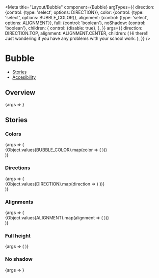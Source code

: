 

<Meta
  title="Layout/Bubble"
  component={Bubble}
  argTypes={{
    direction: {control: {type: 'select', options: DIRECTION}},
    color: {control: {type: 'select', options: BUBBLE_COLOR}},
    alignment: {control: {type: 'select', options: ALIGNMENT}},
    full: {control: 'boolean'},
    noShadow: {control: 'boolean'},
    children: {
      control: {disable: true},
    },
  }}
  args={{
    direction: DIRECTION.TOP,
    alignment: ALIGNMENT.CENTER,
    children: (
      <span>
        Hi there!!
        <br />
        Just wondering if you have any problems with your school work.
      </span>
    ),
  }}
/>

# Bubble

- [Stories](#stories)
- [Accesibility](#bubble-accessibility)

## Overview

<Canvas>
  <Story name="Default">{args => <Bubble {...args} full />}</Story>
</Canvas>

<ArgsTable story="Default" />

## Stories

### Colors

<Canvas>
  <Story name="Colors">
    {args => (
      <div>
        {Object.values(BUBBLE_COLOR).map(color => (
          <StoryVariant key={color} label={`color - ${color}`}>
            <Bubble {...args} color={color} />
          </StoryVariant>
        ))}
      </div>
    )}
  </Story>
</Canvas>

### Directions

<Canvas>
  <Story name="Directions" args={{color: BUBBLE_COLOR['blue-40']}}>
    {args => (
      <div>
        {Object.values(DIRECTION).map(direction => (
          <StoryVariant label={`direction - ${direction}`} key={direction}>
            <Bubble {...args} direction={direction} />
          </StoryVariant>
        ))}
      </div>
    )}
  </Story>
</Canvas>

### Alignments

<Canvas>
  <Story name="Alignments" args={{color: BUBBLE_COLOR['blue-40']}}>
    {args => (
      <div>
        {Object.values(ALIGNMENT).map(alignment => (
          <StoryVariant label={`alignment - ${alignment}`} key={alignment}>
            <Bubble {...args} alignment={alignment} />
          </StoryVariant>
        ))}
      </div>
    )}
  </Story>
</Canvas>

### Full height

<Canvas>
  <Story name="FullHeight" args={{color: BUBBLE_COLOR['blue-40']}}>
    {args => (
      <StoryVariantBorderBox height="250px">
        <Bubble {...args} full />
      </StoryVariantBorderBox>
    )}
  </Story>
</Canvas>

### No shadow

<Canvas>
  <Story name="NoShadow" args={{color: BUBBLE_COLOR['blue-40']}}>
    {args => <Bubble {...args} noShadow />}
  </Story>
</Canvas>

<BubbleA11y />

